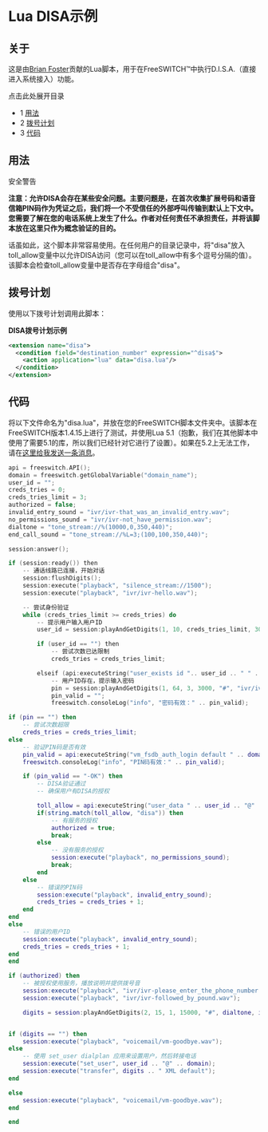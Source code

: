 # Lua DISA示例

## 关于

这是由[Brian Foster](https://freeswitch.org/confluence/display/~bdfoster)贡献的Lua脚本，用于在FreeSWITCH™中执行D.I.S.A.（直接进入系统接入）功能。

点击此处展开目录

* 1 [用法](#用法)
* 2 [拨号计划](#拨号计划)
* 3 [代码](#代码)

## 用法

安全警告

**注意：允许DISA会存在某些安全问题。主要问题是，在首次收集扩展号码和语音信箱PIN码作为凭证之后，我们将一个不受信任的外部呼叫传输到默认上下文中。您需要了解在您的电话系统上发生了什么。作者对任何责任不承担责任，并将该脚本放在这里只作为概念验证的目的。**

话虽如此，这个脚本非常容易使用。在任何用户的目录记录中，将"disa"放入toll_allow变量中以允许DISA访问（您可以在toll_allow中有多个逗号分隔的值）。该脚本会检查toll_allow变量中是否存在字母组合"disa"。

## 拨号计划

使用以下拨号计划调用此脚本：

**DISA拨号计划示例**

```xml
<extension name="disa">
  <condition field="destination_number" expression="^disa$">
    <action application="lua" data="disa.lua"/>
  </condition>
</extension>
```

## 代码

将以下文件命名为"disa.lua"，并放在您的FreeSWITCH脚本文件夹中。该脚本在FreeSWITCH版本1.4.15上进行了测试，并使用Lua 5.1（抱歉，我们在其他脚本中使用了需要5.1的库，所以我们已经针对它进行了设置）。如果在5.2上无法工作，请在[这里给我发送一条消息](https://freeswitch.org/confluence/display/~bdfoster)。

```cpp
api = freeswitch.API();
domain = freeswitch.getGlobalVariable("domain_name"); 
user_id = "";
creds_tries = 0;
creds_tries_limit = 3;
authorized = false;
invalid_entry_sound = "ivr/ivr-that_was_an_invalid_entry.wav";
no_permissions_sound = "ivr/ivr-not_have_permission.wav";
dialtone = "tone_stream://%(10000,0,350,440)";
end_call_sound = "tone_stream://%L=3;(100,100,350,440)";

session:answer();

if (session:ready()) then
    -- 通话线路已连接，开始对话
    session:flushDigits();
    session:execute("playback", "silence_stream://1500");
    session:execute("playback", "ivr/ivr-hello.wav");

    -- 尝试身份验证
    while (creds_tries_limit >= creds_tries) do
        -- 提示用户输入用户ID
        user_id = session:playAndGetDigits(1, 10, creds_tries_limit, 3000, "#", "ivr/ivr-please_enter_extension_followed_by_pound.wav", invalid_entry_sound, "\\d+", "", 3000);

        if (user_id == "") then
            -- 尝试次数已达限制
            creds_tries = creds_tries_limit;

        elseif (api:executeString("user_exists id ".. user_id .. " " .. domain)) then
            -- 用户ID存在，提示输入密码
            pin = session:playAndGetDigits(1, 64, 3, 3000, "#", "ivr/ivr-please_enter_pin_followed_by_pound.wav", invalid_entry_sound, "\\d+", "", 3000);
            pin_valid = "";
            freeswitch.consoleLog("info", "密码有效：" .. pin_valid);
```

```lua
if (pin == "") then
    -- 尝试次数超限
    creds_tries = creds_tries_limit;
else
    -- 验证PIN码是否有效
    pin_valid = api:executeString("vm_fsdb_auth_login default " .. domain .. " " .. user_id .. " " .. pin);
    freeswitch.consoleLog("info", "PIN码有效：" .. pin_valid);

    if (pin_valid == "-OK") then
        -- DISA验证通过
        -- 确保用户有DISA的授权

        toll_allow = api:executeString("user_data " .. user_id .. "@" .. domain .. " var toll_allow");
        if(string.match(toll_allow, "disa")) then
            -- 有服务的授权
            authorized = true;
            break;
        else
            -- 没有服务的授权
            session:execute("playback", no_permissions_sound);
            break;
        end
    else
        -- 错误的PIN码
        session:execute("playback", invalid_entry_sound);
        creds_tries = creds_tries + 1;
    end
end
else
    -- 错误的用户ID
    session:execute("playback", invalid_entry_sound);
    creds_tries = creds_tries + 1;
end
end

if (authorized) then
    -- 被授权使用服务，播放说明并提供拨号音
    session:execute("playback", "ivr/ivr-please_enter_the_phone_number.wav");
    session:execute("playback", "ivr/ivr-followed_by_pound.wav");

    digits = session:playAndGetDigits(2, 15, 1, 15000, "#", dialtone, invalid_entry_sound, "\\d+", "", "3000");
```

```lua

if (digits == "") then
    session:execute("playback", "voicemail/vm-goodbye.wav");
else
    -- 使用 set_user dialplan 应用来设置用户，然后转接电话
    session:execute("set_user", user_id .. "@" .. domain);
    session:execute("transfer", digits .. " XML default");
end

else
    session:execute("playback", "voicemail/vm-goodbye.wav");
end

end
```